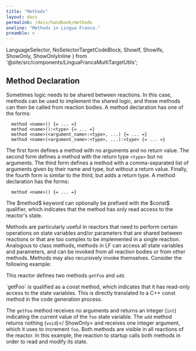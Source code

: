 ```yaml
---
title: "Methods"
layout: docs
permalink: /docs/handbook/methods
oneline: "Methods in Lingua Franca."
preamble: >
---
```


  LanguageSelector,
  NoSelectorTargetCodeBlock,
  ShowIf, ShowIfs, ShowOnly,
  ShowOnlyInline
} from '@site/src/components/LinguaFrancaMultiTargetUtils';

## Method Declaration

<LanguageSelector c cpp py />


<ShowIfs>
<ShowIf c cpp>
Sometimes logic needs to be shared between reactions. In this case, methods can be used to implement the shared logic, and these methods can then be called from reaction bodies. A method declaration has one of the forms:

```lf
  method <name>() {= ... =}
  method <name>():<type> {= ... =}
  method <name>(<argument_name>:<type>, ...) {= ... =}
  method <name>(<argument_name>:<type>, ...):<type> {= ... =}
```

The first form defines a method with no arguments and no return value. The second form defines a method with the return type `<type>` but no arguments. The third form defines a method with a comma-separated list of arguments given by their name and type, but without a return value. Finally, the fourth form is similar to the third, but adds a return type.
</ShowIf>
<ShowIf py>
A method declaration has the forms:

```lf
  method <name>() {= ... =}
```
</ShowIf>
</ShowIfs>

<ShowOnly cpp>
The $method$ keyword can optionally be prefixed with the $const$ qualifier, which indicates that the method has only read access to the reactor's state.
</ShowOnly>

Methods are particularly useful in reactors that need to perform certain operations on state variables and/or parameters that are shared between reactions or that are too complex to be implemented in a single reaction. Analogous to class methods, methods in LF can access all state variables and parameters, and can be invoked from all reaction bodies or from other methods. Methods may also recursively invoke themselves. Consider the following example:


<NoSelectorTargetCodeBlock c={C_Methods} cpp={Cpp_Methods} py={Py_Methods} lf />

This reactor defines two methods `getFoo` and `add`.

<ShowOnly cpp>
`getFoo` is qualified as a const method, which indicates that it has read-only
access to the state variables. This is directly translated to a C++ const method
in the code generation process.
</ShowOnly>

The `getFoo` method receives no arguments and returns an integer (`int`)
indicating the current value of the `foo` state variable. The `add` method
returns nothing <ShowOnly c cpp inline>(`void`)</ ShowOnly> and receives one integer argument, which it uses to increment `foo`. Both
methods are visible in all reactions of the reactor. In this example, the
reaction to startup calls both methods in order to read and modify its state.
